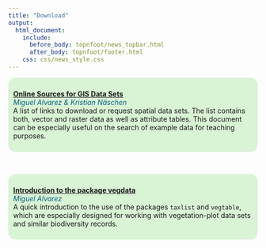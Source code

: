 ---
title: "Download"
output:
  html_document:
    include:
      before_body: topnfoot/news_topbar.html
      after_body: topnfoot/footer.html
    css: css/news_style.css
---

<div style="background-color: #d9f3d5; text-align: left; padding: 10px;
border-radius: 15px">
[**Online Sources for GIS Data Sets**](documents/GIS_Repositories.pdf)<br>
<font color="#045f7d">*Miguel Alvarez &amp; Kristian N&auml;schen*</font><br>
A list of links to download or request spatial data
sets. The list contains both, vector and raster data as well as attribute
tables. This document can be especially useful on the search of example data for
teaching purposes.
</div>

</br>

<div style="background-color: #d9f3d5; text-align: left; padding: 10px;
border-radius: 15px">
[**Introduction to the package
vegdata**](documents/workshops_freiburg_2017.html)<br>
<font color="#045f7d">*Miguel Alvarez*</font><br>
A quick introduction to the use of the packages `taxlist` and `vegtable`, which
are especially designed for working with vegetation-plot data sets and similar
biodiversity records.
</div>

<br/>


